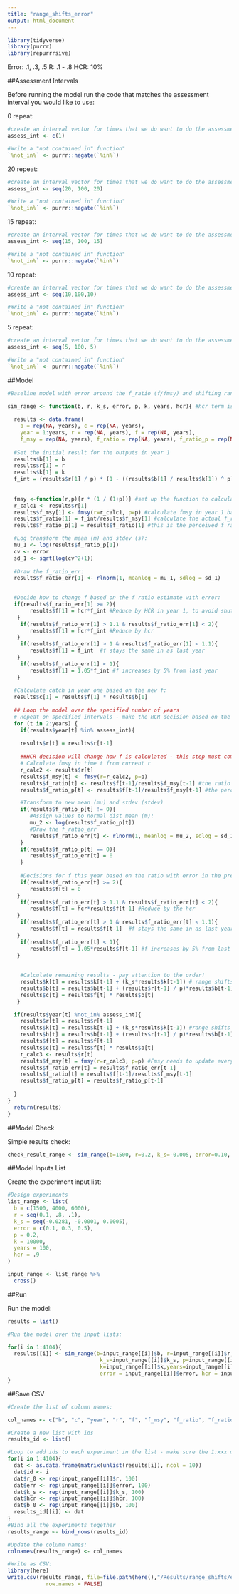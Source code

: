 ---
title: "range_shifts_error"
output: html_document
---

```{r}
library(tidyverse)
library(purrr)
library(repurrrsive)
```

Error: .1, .3, .5
R: .1 - .8
HCR: 10%

##Assessment Intervals

Before running the model run the code that matches the assessment interval you would like to use:

0 repeat:
```{r setup}

#create an interval vector for times that we do want to do the assessment:
assess_int <- c(1)

#Write a "not contained in" function"
`%not_in%` <- purrr::negate(`%in%`)
```

20 repeat:
```{r setup}

#create an interval vector for times that we do want to do the assessment:
assess_int <- seq(20, 100, 20)

#Write a "not contained in" function"
`%not_in%` <- purrr::negate(`%in%`)
```

15 repeat:
```{r setup}

#create an interval vector for times that we do want to do the assessment:
assess_int <- seq(15, 100, 15)

#Write a "not contained in" function"
`%not_in%` <- purrr::negate(`%in%`)
```

10 repeat:
```{r setup}

#create an interval vector for times that we do want to do the assessment:
assess_int <- seq(10,100,10)

#Write a "not contained in" function"
`%not_in%` <- purrr::negate(`%in%`)
```

5 repeat:
```{r setup}

#create an interval vector for times that we do want to do the assessment:
assess_int <- seq(5, 100, 5)

#Write a "not contained in" function"
`%not_in%` <- purrr::negate(`%in%`)
```


##Model
 
```{r model}

#Baseline model with error around the f_ratio (f/fmsy) and shifting ranges (k_s):

sim_range <- function(b, r, k_s, error, p, k, years, hcr){ #hcr term is added into the model to run a cross list of a number of different hcr possibilities
  
  results <- data.frame(
    b = rep(NA, years), c = rep(NA, years), 
    year = 1:years, r = rep(NA, years), f = rep(NA, years),
    f_msy = rep(NA, years), f_ratio = rep(NA, years), f_ratio_p = rep(NA, years), f_ratio_err = rep(NA, years), k = rep(NA, years)) #Setup the results dataframe 
  
  #Set the initial result for the outputs in year 1
  results$b[1] = b
  results$r[1] = r
  results$k[1] = k
  f_int = (results$r[1] / p) * (1 - ((results$b[1] / results$k[1]) ^ p)) #initial f assuming catch = surplus
  
  
  fmsy <-function(r,p){r * (1 / (1+p))} #set up the function to calculate Fmsy based on growth (r) and shape parameter (p)
  r_calc1 <- results$r[1]
  results$f_msy[1] <- fmsy(r=r_calc1, p=p) #calculate fmsy in year 1 based on historical parameters
  results$f_ratio[1] = f_int/results$f_msy[1] #calculate the actual f_ratio from initial fishing pressure (this is basically f in time t-1) and fmsy
  results$f_ratio_p[1] = results$f_ratio[1] #this is the perceived f ratio by the fisheries managers - this will not change in the range shift simulations

  #Log transform the mean (m) and stdev (s):
  mu_1 <- log(results$f_ratio_p[1]) 
  cv <- error
  sd_1 <- sqrt(log(cv^2+1))
  
  #Draw the f_ratio_err:
  results$f_ratio_err[1] <- rlnorm(1, meanlog = mu_1, sdlog = sd_1)

  
  #Decide how to change f based on the f ratio estimate with error:
  if(results$f_ratio_err[1] >= 2){
       results$f[1] = hcr*f_int #Reduce by HCR in year 1, to avoid shutting down the fishery at the beginning of the simulation only due to error
   } 
    if(results$f_ratio_err[1] > 1.1 & results$f_ratio_err[1] < 2){
       results$f[1] = hcr*f_int #Reduce by hcr
   }  
    if(results$f_ratio_err[1] > 1 & results$f_ratio_err[1] < 1.1){
       results$f[1] = f_int  #f stays the same in as last year
   }
    if(results$f_ratio_err[1] < 1){
       results$f[1] = 1.05*f_int #f increases by 5% from last year
   } 
  
  #Calculate catch in year one based on the new f:
  results$c[1] = results$f[1] * results$b[1] 
  
  ## Loop the model over the specified number of years
  # Repeat on specified intervals - make the HCR decision based on the previous years data and apply the f to the current assessment year, this f remains constant until next assessment
  for (t in 2:years) {
    if(results$year[t] %in% assess_int){
    
    results$r[t] = results$r[t-1]
    
    ##HCR decision will change how f is calculated - this step must come before calculating c 
    # Calculate fmsy in time t from current r 
    r_calc2 <- results$r[t]
    results$f_msy[t] <- fmsy(r=r_calc2, p=p)
    results$f_ratio[t] <- results$f[t-1]/results$f_msy[t-1] #the ratio of f/fmsy at the beginning of the year is based on last years f and fmsy
    results$f_ratio_p[t] <- results$f[t-1]/results$f_msy[t-1] #the perceived f ratio is based on the climate adjusted fmsy

    #Transform to new mean (mu) and stdev (stdev)
    if(results$f_ratio_p[t] != 0){
       #Assign values to normal dist mean (m):
       mu_2 <- log(results$f_ratio_p[t])
       #Draw the f_ratio_err
       results$f_ratio_err[t] <- rlnorm(1, meanlog = mu_2, sdlog = sd_1)
    }
    if(results$f_ratio_p[t] == 0){
       results$f_ratio_err[t] = 0
    }
    
    #Decisions for f this year based on the ratio with error in the previous year 
    if(results$f_ratio_err[t] >= 2){
       results$f[t] = 0 
   } 
    if(results$f_ratio_err[t] > 1.1 & results$f_ratio_err[t] < 2){
       results$f[t] = hcr*results$f[t-1] #Reduce by the hcr
   }  
    if(results$f_ratio_err[t] > 1 & results$f_ratio_err[t] < 1.1){
       results$f[t] = results$f[t-1]  #f stays the same in as last year
   }
    if(results$f_ratio_err[t] < 1){
       results$f[t] = 1.05*results$f[t-1] #f increases by 5% from last year
   } 
    
    
    #Calculate remaining results - pay attention to the order!
    results$k[t] = results$k[t-1] + (k_s*results$k[t-1]) # range shifts based on k_s
    results$b[t] = results$b[t-1] + (results$r[t-1] / p)*results$b[t-1]*(1 - ((results$b[t-1]/results$k[t-1]) ^ p))-results$c[t-1]
    results$c[t] = results$f[t] * results$b[t]
   } 

  if(results$year[t] %not_in% assess_int){
    results$r[t] = results$r[t-1]
    results$k[t] = results$k[t-1] + (k_s*results$k[t-1]) #range shifts based on k_s
    results$b[t] = results$b[t-1] + (results$r[t-1] / p)*results$b[t-1]*(1 - ((results$b[t-1]/results$k[t-1]) ^ p))-results$c[t-1]
    results$f[t] = results$f[t-1]
    results$c[t] = results$f[t] * results$b[t]
    r_calc3 <- results$r[t]
    results$f_msy[t] = fmsy(r=r_calc3, p=p) #Fmsy needs to update every year to capture productivity changes
    results$f_ratio_err[t] = results$f_ratio_err[t-1]
    results$f_ratio[t] = results$f[t-1]/results$f_msy[t-1]
    results$f_ratio_p[t] = results$f_ratio_p[t-1]
    
  }
}
  return(results)
}


```

##Model Check

Simple results check:
```{r simple-check}

check_result_range <- sim_range(b=1500, r=0.2, k_s=-0.005, error=0.10, p=0.2, k=10000, years=100, hcr = .9)
```

##Model Inputs List

Create the experiment input list:
```{r experiment-inputs}

#Design experiments
list_range <- list(
  b = c(1500, 4000, 6000),
  r = seq(0.1, .8, .1),
  k_s = seq(-0.0281, -0.0001, 0.0005),
  error = c(0.1, 0.3, 0.5),
  p = 0.2,
  k = 10000,
  years = 100,
  hcr = .9
)

input_range <- list_range %>%
  cross()
```


##Run

Run the model:
```{r run}

results = list()

#Run the model over the input lists:

for(i in 1:4104){
  results[[i]] <- sim_range(b=input_range[[i]]$b, r=input_range[[i]]$r,
                             k_s=input_range[[i]]$k_s, p=input_range[[i]]$p,
                             k=input_range[[i]]$k,years=input_range[[i]]$years, 
                             error = input_range[[i]]$error, hcr = input_range[[i]]$hcr)
}

```

##Save CSV
```{r save-csv}

#Create the list of column names:

col_names <- c("b", "c", "year", "r", "f", "f_msy", "f_ratio", "f_ratio_p", "f_ratio_err","k", "id", "r_0", "error", "k_s", "hcr", "b_0")

#Create a new list with ids
results_id <- list()

#Loop to add ids to each experiment in the list - make sure the 1:xxx matches the number of lists in the results
for(i in 1:4104){
  dat <- as.data.frame(matrix(unlist(results[i]), ncol = 10))
  dat$id <- i
  dat$r_0 <- rep(input_range[[i]]$r, 100)
  dat$err <- rep(input_range[[i]]$error, 100)
  dat$k_s <- rep(input_range[[i]]$k_s, 100)
  dat$hcr <- rep(input_range[[i]]$hcr, 100)
  dat$b_0 <- rep(input_range[[i]]$b, 100)
  results_id[[i]] <- dat
}
#Bind all the experiments together
results_range <- bind_rows(results_id)

#Update the column names:
colnames(results_range) <- col_names

#Write as CSV:
library(here)
write.csv(results_range, file=file.path(here(),"/Results/range_shifts/error/range_error_5rep.csv"),
            row.names = FALSE)

```
